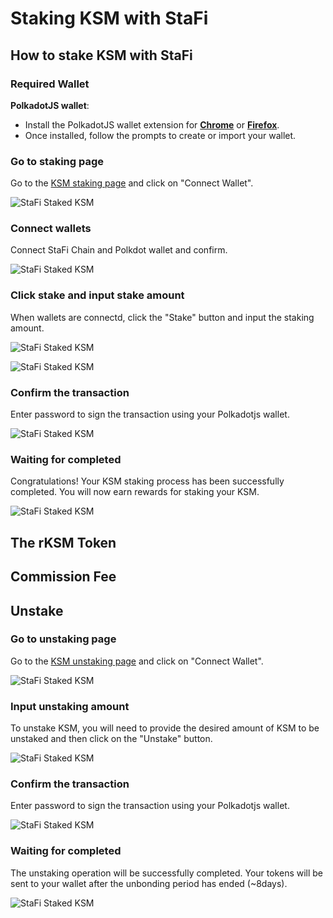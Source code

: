 # Staking KSM with StaFi


## How to stake KSM with StaFi

### Required Wallet

**PolkadotJS wallet**:

- Install the PolkadotJS wallet extension for **[Chrome](https://chrome.google.com/webstore/detail/polkadot%7Bjs%7D-extension/mopnmbcafieddcagagdcbnhejhlodfdd)** or **[Firefox](https://addons.mozilla.org/en-US/firefox/addon/polkadot-js-extension/)**.
- Once installed, follow the prompts to create or import your wallet.

<Steps>

### Go to staking page

Go to the [KSM staking page](https://app.stafi.io/rtoken/stake/KSM?tokenStandard=Native) and click on "Connect Wallet".

![StaFi Staked KSM](/image/rksmhowtostake_1.png)

### Connect wallets

Connect StaFi Chain and Polkdot wallet and confirm.

![StaFi Staked KSM](/image/rksmhowtostake_2.png)

### Click stake and input stake amount

When wallets are connectd, click the "Stake" button and input the staking amount.

![StaFi Staked KSM](/image/rksmhowtostake_3.png)

![StaFi Staked KSM](/image/rksmhowtostake_4.png)

### Confirm the transaction

Enter password to sign the transaction using your Polkadotjs wallet.

![StaFi Staked KSM](/image/rksmhowtostake_5.png)

### Waiting for completed

Congratulations! Your KSM staking process has been successfully completed. You will now earn rewards for staking your KSM.

![StaFi Staked KSM](/image/rdothowtostake_6.png)

</Steps>

## The rKSM Token


## Commission Fee


## Unstake

<Steps>

### Go to unstaking page

Go to the [KSM unstaking page](https://app.stafi.io/rtoken/stake/DOT?tokenStandard=Native) and click on "Connect Wallet".

![StaFi Staked KSM](/image/rksmunstake_1.png)

### Input unstaking amount

To unstake KSM, you will need to provide the desired amount of KSM to be unstaked and then click on the "Unstake" button.

![StaFi Staked KSM](/image/rksmunstake_2.png)

### Confirm the transaction

Enter password to sign the transaction using your Polkadotjs wallet.

![StaFi Staked KSM](/image/rksmunstake_3.png)

### Waiting for completed

The unstaking operation will be successfully completed. Your tokens will be sent to your wallet after the unbonding period has ended (~8days).

![StaFi Staked KSM](/image/rksmunstake_4.png)

</Steps>

